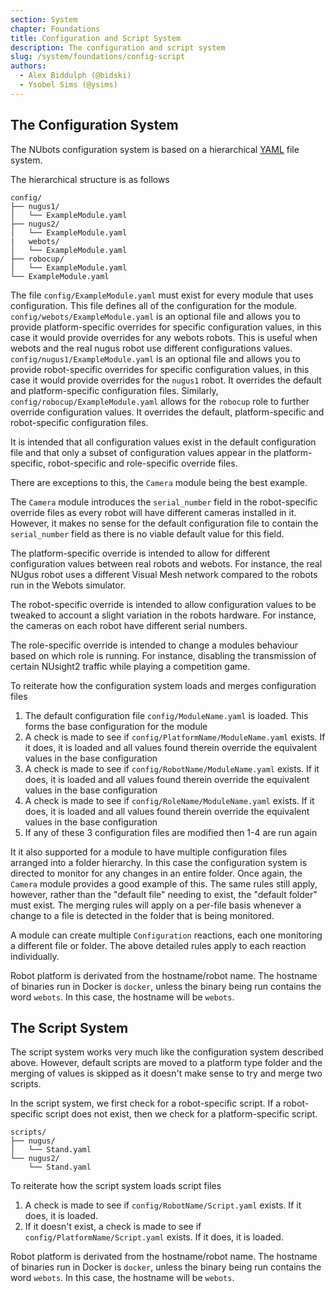 ```yaml
---
section: System
chapter: Foundations
title: Configuration and Script System
description: The configuration and script system
slug: /system/foundations/config-script
authors:
  - Alex Biddulph (@bidski)
  - Ysobel Sims (@ysims)
---
```


## The Configuration System

The NUbots configuration system is based on a hierarchical [YAML](https://yaml.org/) file system.

The hierarchical structure is as follows

```text
config/
├── nugus1/
│   └── ExampleModule.yaml
├── nugus2/
│   └── ExampleModule.yaml
|   webots/
│   └── ExampleModule.yaml
├── robocup/
│   └── ExampleModule.yaml
└── ExampleModule.yaml
```

The file `config/ExampleModule.yaml` must exist for every module that uses configuration. This file defines all of the configuration for the module.
`config/webots/ExampleModule.yaml` is an optional file and allows you to provide platform-specific overrides for specific configuration values, in this case it would provide overrides for any webots robots. This is useful when webots and the real nugus robot use different configurations values.
`config/nugus1/ExampleModule.yaml` is an optional file and allows you to provide robot-specific overrides for specific configuration values, in this case it would provide overrides for the `nugus1` robot. It overrides the default and platform-specific configuration files.
Similarly, `config/robocup/ExampleModule.yaml` allows for the `robocup` role to further override configuration values. It overrides the default, platform-specific and robot-specific configuration files.

It is intended that all configuration values exist in the default configuration file and that only a subset of configuration values appear in the platform-specific, robot-specific and role-specific override files.

<Alert type='info'>

There are exceptions to this, the `Camera` module being the best example.

The `Camera` module introduces the `serial_number` field in the robot-specific
override files as every robot will have different cameras installed in it.
However, it makes no sense for the default configuration file to contain the
`serial_number` field as there is no viable default value for this field.

</Alert>

The platform-specific override is intended to allow for different configuration values between real robots and webots. For instance, the real NUgus robot uses a different Visual Mesh network compared to the robots run in the Webots simulator.

The robot-specific override is intended to allow configuration values to be tweaked to account a slight variation in the robots hardware. For instance, the cameras on each robot have different serial numbers.

The role-specific override is intended to change a modules behaviour based on which role is running. For instance, disabling the transmission of certain NUsight2 traffic while playing a competition game.

To reiterate how the configuration system loads and merges configuration files

1. The default configuration file `config/ModuleName.yaml` is loaded. This forms the base configuration for the module
2. A check is made to see if `config/PlatformName/ModuleName.yaml` exists. If it does, it is loaded and all values found therein override the equivalent values in the base configuration
3. A check is made to see if `config/RobotName/ModuleName.yaml` exists. If it does, it is loaded and all values found therein override the equivalent values in the base configuration
4. A check is made to see if `config/RoleName/ModuleName.yaml` exists. If it does, it is loaded and all values found therein override the equivalent values in the base configuration
5. If any of these 3 configuration files are modified then 1-4 are run again

<Alert type='info'>

It it also supported for a module to have multiple configuration files
arranged into a folder hierarchy. In this case the configuration system is
directed to monitor for any changes in an entire folder. Once again, the
`Camera` module provides a good example of this. The same rules still apply,
however, rather than the "default file" needing to exist, the "default folder"
must exist. The merging rules will apply on a per-file basis whenever a change
to a file is detected in the folder that is being monitored.

</Alert>

<Alert type='info'>

A module can create multiple `Configuration` reactions, each one monitoring a different file or folder. The above detailed rules apply to each reaction individually.

</Alert>

<Alert type='info'>

Robot platform is derivated from the hostname/robot name. The hostname of binaries run in Docker is `docker`, unless the binary being run contains the word `webots`. In this case, the hostname will be `webots`.

</Alert>

## The Script System

The script system works very much like the configuration system described above. However, default scripts are moved to a platform type folder and the merging of values is skipped as it doesn't make sense to try and merge two scripts.

In the script system, we first check for a robot-specific script. If a robot-specific script does not exist, then we check for a platform-specific script.

```text
scripts/
├── nugus/
│   └── Stand.yaml
└── nugus2/
    └── Stand.yaml
```

To reiterate how the script system loads script files

1. A check is made to see if `config/RobotName/Script.yaml` exists. If it does, it is loaded.
2. If it doesn't exist, a check is made to see if `config/PlatformName/Script.yaml` exists. If it does, it is loaded.

<Alert type='info'>

Robot platform is derivated from the hostname/robot name. The hostname of binaries run in Docker is `docker`, unless the binary being run contains the word `webots`. In this case, the hostname will be `webots`.

</Alert>
